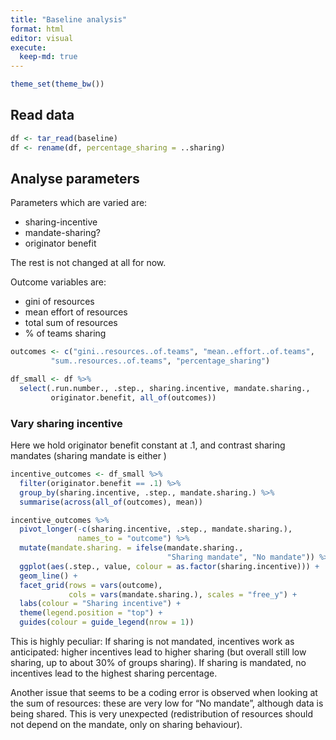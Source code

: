 ```yaml
---
title: "Baseline analysis"
format: html
editor: visual
execute: 
  keep-md: true
---
```


```r
theme_set(theme_bw())
```

## Read data

```r
df <- tar_read(baseline)
df <- rename(df, percentage_sharing = ..sharing)
```

## Analyse parameters

Parameters which are varied are:

-   sharing-incentive
-   mandate-sharing?
-   originator benefit

The rest is not changed at all for now.

Outcome variables are:

-   gini of resources
-   mean effort of resources
-   total sum of resources
-   \% of teams sharing

```r
outcomes <- c("gini..resources..of.teams", "mean..effort..of.teams",
         "sum..resources..of.teams", "percentage_sharing")

df_small <- df %>% 
  select(.run.number., .step., sharing.incentive, mandate.sharing., 
         originator.benefit, all_of(outcomes))
```

### Vary sharing incentive

Here we hold originator benefit constant at .1, and contrast sharing mandates (sharing mandate is either )

```r
incentive_outcomes <- df_small %>% 
  filter(originator.benefit == .1) %>% 
  group_by(sharing.incentive, .step., mandate.sharing.) %>% 
  summarise(across(all_of(outcomes), mean))
```

```r
incentive_outcomes %>% 
  pivot_longer(-c(sharing.incentive, .step., mandate.sharing.),
               names_to = "outcome") %>% 
  mutate(mandate.sharing. = ifelse(mandate.sharing., 
                                   "Sharing mandate", "No mandate")) %>% 
  ggplot(aes(.step., value, colour = as.factor(sharing.incentive))) +
  geom_line() +
  facet_grid(rows = vars(outcome),
             cols = vars(mandate.sharing.), scales = "free_y") +
  labs(colour = "Sharing incentive") +
  theme(legend.position = "top") +
  guides(colour = guide_legend(nrow = 1))
```

This is highly peculiar: If sharing is not mandated, incentives work as anticipated: higher incentives lead to higher sharing (but overall still low sharing, up to about 30% of groups sharing). If sharing is mandated, no incentives lead to the highest sharing percentage.

Another issue that seems to be a coding error is observed when looking at the sum of resources: these are very low for "No mandate", although data is being shared. This is very unexpected (redistribution of resources should not depend on the mandate, only on sharing behaviour).
